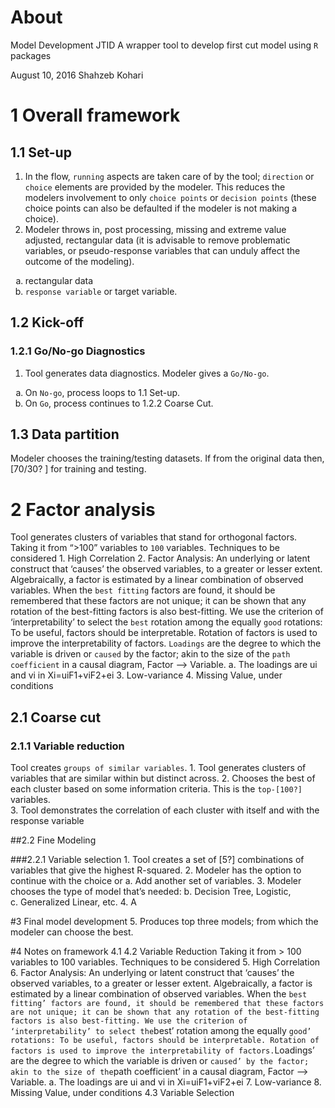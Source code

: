 

# About
Model Development JTID
A wrapper tool to develop first cut model using `R` packages

August 10, 2016
Shahzeb Kohari


# 1	Overall framework

## 1.1	Set-up
1.	In the flow, `running` aspects are taken care of by the tool; `direction` or `choice` elements are provided by the modeler. This reduces the modelers involvement to only `choice points` or `decision points` (these choice points can also be defaulted if the modeler is not making a choice).
2.	Modeler throws in, post processing, missing and extreme value adjusted, rectangular data (it is advisable to remove problematic variables, or pseudo-response variables that can unduly affect the outcome of the modeling).
a.	rectangular data
b.	`response variable` or target variable.

## 1.2	Kick-off

### 1.2.1	Go/No-go Diagnostics
1.	Tool generates data diagnostics. Modeler gives a `Go/No-go`. 
a.	On `No-go`, process loops to 1.1 Set-up. 
b.	On `Go`, process continues to 1.2.2 Coarse Cut.

## 1.3	Data partition
Modeler chooses the training/testing datasets. If from the original data then, [70/30? ] for training and testing. 

# 2	Factor analysis
Tool generates clusters of variables that stand for orthogonal factors. 
Taking it from “>100” variables to `100` variables. Techniques to be considered
1.	High Correlation
2.	Factor Analysis: An underlying or latent construct that ‘causes’ the observed variables, to a greater or lesser extent. Algebraically, a factor is estimated by a linear combination of observed variables. When the `best fitting` factors are found, it should be remembered that these factors are not unique; it can be shown that any rotation of the best-fitting factors is also best-fitting. We use the criterion of ‘interpretability’ to select the `best` rotation among the equally `good` rotations: To be useful, factors should be interpretable. Rotation of factors is used to improve the interpretability of factors. `Loadings` are the degree to which the variable is driven or `caused` by the factor; akin to the size of the `path coefficient` in a causal diagram, Factor –> Variable. 
a.	The loadings are  ui and vi in Xi=uiF1+viF2+ei
3.	Low-variance
4.	Missing Value, under conditions

## 2.1	Coarse cut 

### 2.1.1	Variable reduction
Tool creates `groups of similar variables`.
1.	Tool generates clusters of variables that are similar within but distinct across. 
2.	Chooses the best of each cluster based on some information criteria. This is the `top-[100?]` variables.  
3.	Tool demonstrates the correlation of each cluster with itself and with the response variable

##2.2	Fine Modeling

###2.2.1	Variable selection
1.	Tool creates a set of [5?] combinations of variables that give the highest R-squared.
2.	Modeler has the option to continue with the choice or 
a.	Add another set of variables. 
3.	Modeler chooses the type of model that’s needed: 
b.	Decision Tree, Logistic, 
c.	Generalized Linear, etc.
4.	A

#3	Final model development
5.	Produces top three models; from which the modeler can choose the best.

#4	Notes on framework 
4.1	
4.2	Variable Reduction
Taking it from > 100 variables to 100 variables. Techniques to be considered
5.	High Correlation
6.	Factor Analysis: An underlying or latent construct that ‘causes’ the observed variables, to a greater or lesser extent. Algebraically, a factor is estimated by a linear combination of observed variables. When the `best fitting’ factors are found, it should be remembered that these factors are not unique; it can be shown that any rotation of the best-fitting factors is also best-fitting. We use the criterion of ‘interpretability’ to select the `best’ rotation among the equally `good’ rotations: To be useful, factors should be interpretable. Rotation of factors is used to improve the interpretability of factors. `Loadings’ are the degree to which the variable is driven or `caused’ by the factor; akin to the size of the `path coefficient’ in a causal diagram, Factor –> Variable. 
a.	The loadings are  ui and vi in Xi=uiF1+viF2+ei
7.	Low-variance
8.	Missing Value, under conditions
4.3	Variable Selection



